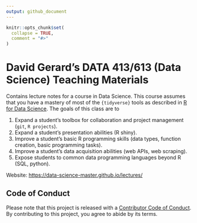 ```yaml
---
output: github_document
---
```


<!-- README.md is generated from README.Rmd. Please edit that file -->

```r
knitr::opts_chunk$set(
  collapse = TRUE,
  comment = "#>"
)
```

# David Gerard’s DATA 413/613 (Data Science) Teaching Materials

<!-- badges: start -->
<!-- badges: end -->

Contains lecture notes for a course in Data Science. This course assumes that you have a mastery of most of the `{tidyverse}` tools as described in [R for Data Science](https://r4ds.hadley.nz/). The goals of this class are to

1. Expand a student's toolbox for collaboration and project management (`git`, `R projects`).
2. Expand a student's presentation abilities (R shiny).
3. Improve a student's basic R programming skills (data types, function creation, basic programming tasks).
4. Improve a student's data acquisition abilities (web APIs, web scraping).
5. Expose students to common data programming languages beyond R (SQL, python).

Website: <https://data-science-master.github.io/lectures/>

## Code of Conduct

Please note that this project is released with a [Contributor Code of Conduct](https://contributor-covenant.org/version/2/1/CODE_OF_CONDUCT.html). By contributing to this project, you agree to abide by its terms.

